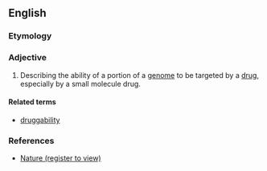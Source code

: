 ==English==

===Etymology===
{{suffix|drug|able|lang=en}}

===Adjective===
{{en-adj}}

# {{label|en|genetics|medicine}} Describing the ability of a portion of a [[genome]] to be targeted by a [[drug]], especially by a small molecule drug.

====Related terms====
* [[druggability]]

===References===
* [http://www.nature.com/nrd/journal/v6/n3/full/nrd2275.html Nature (register to view)]